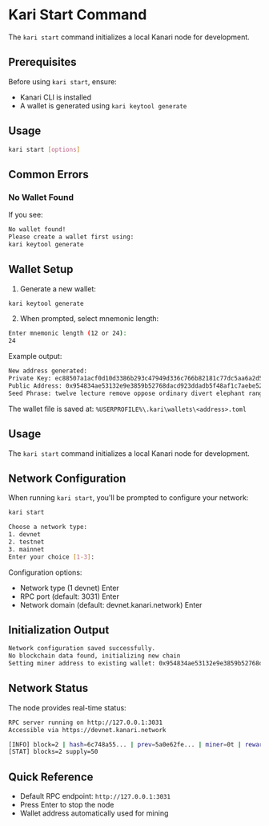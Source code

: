 # Kari Start Command

The `kari start` command initializes a local Kanari node for development.

## Prerequisites

Before using `kari start`, ensure:
- Kanari CLI is installed
- A wallet is generated using `kari keytool generate`

## Usage

```bash
kari start [options]
```

## Common Errors

### No Wallet Found
If you see:
```bash
No wallet found!
Please create a wallet first using:
kari keytool generate
```

## Wallet Setup

1. Generate a new wallet:
```bash
kari keytool generate
```

2. When prompted, select mnemonic length:
```bash
Enter mnemonic length (12 or 24):
24
```

Example output:
```bash
New address generated:
Private Key: ec88507a1acf0d10d3386b293c47949d336c766b82181c77dc5aa6a2d501ebc2
Public Address: 0x954834ae53132e9e3859b52768dacd923ddadb5f48af1c7aebe525cbea545b87
Seed Phrase: twelve lecture remove oppose ordinary divert elephant range zero bomb field army lens range carpet worth burger decline rice hidden blade fruit upper tape
```

The wallet file is saved at: `%USERPROFILE%\.kari\wallets\<address>.toml`

## Usage

The `kari start` command initializes a local Kanari node for development.

## Network Configuration

When running `kari start`, you'll be prompted to configure your network:

```bash
kari start

Choose a network type:
1. devnet
2. testnet
3. mainnet
Enter your choice [1-3]:
```

Configuration options:
- Network type (1 devnet) Enter
- RPC port (default: 3031) Enter
- Network domain (default: devnet.kanari.network) Enter

## Initialization Output

```bash
Network configuration saved successfully.
No blockchain data found, initializing new chain
Setting miner address to existing wallet: 0x954834ae53132e9e3859b52768dacd923ddadb5f48af1c7aebe525cbea545b87
```

## Network Status

The node provides real-time status:
```bash
RPC server running on http://127.0.0.1:3031
Accessible via https://devnet.kanari.network

[INFO] block=2 | hash=6c748a55... | prev=5a0e62fe... | miner=0t | reward=25t
[STAT] blocks=2 supply=50
```

## Quick Reference

- Default RPC endpoint: `http://127.0.0.1:3031`
- Press Enter to stop the node
- Wallet address automatically used for mining
```
```
